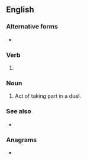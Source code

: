 ==English==

===Alternative forms===
* {{l|en|dueling}} {{qualifier|US}}

===Verb===
{{head|en|present participle}}

# {{lb|en|British}} {{present participle of|duel|lang=en|nocat=1}}

===Noun===
{{en-noun}}

# Act of taking part in a duel.

===See also===
* {{l|en|dualling}}

===Anagrams===
* {{anagrams|en|a=degillnu|ungilled}}